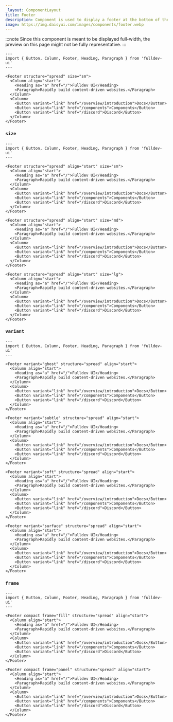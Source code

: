 ```yaml
---
_layout: ComponentLayout
title: Footer
description: Component is used to display a footer at the bottom of the page.
image: https://img.daisyui.com/images/components/footer.webp
---
```


:::note
Since this component is meant to be displayed full-width, the preview on this page might not be fully representative.
:::

```astro live
---
import { Button, Column, Footer, Heading, Paragraph } from 'fulldev-ui'
---

<Footer structure="spread" size="sm">
  <Column align="start">
    <Heading as="a" href="/">Fulldev UI</Heading>
    <Paragraph>Rapidly build content-driven websites.</Paragraph>
  </Column>
  <Column>
    <Button variant="link" href="/overview/introduction">Docs</Button>
    <Button variant="link" href="/components">Components</Button>
    <Button variant="link" href="/discord">Discord</Button>
  </Column>
</Footer>
```

### `size`

```astro live
---
import { Button, Column, Footer, Heading, Paragraph } from 'fulldev-ui'
---

<Footer structure="spread" align="start" size="sm">
  <Column align="start">
    <Heading as="a" href="/">Fulldev UI</Heading>
    <Paragraph>Rapidly build content-driven websites.</Paragraph>
  </Column>
  <Column>
    <Button variant="link" href="/overview/introduction">Docs</Button>
    <Button variant="link" href="/components">Components</Button>
    <Button variant="link" href="/discord">Discord</Button>
  </Column>
</Footer>

<Footer structure="spread" align="start" size="md">
  <Column align="start">
    <Heading as="a" href="/">Fulldev UI</Heading>
    <Paragraph>Rapidly build content-driven websites.</Paragraph>
  </Column>
  <Column>
    <Button variant="link" href="/overview/introduction">Docs</Button>
    <Button variant="link" href="/components">Components</Button>
    <Button variant="link" href="/discord">Discord</Button>
  </Column>
</Footer>

<Footer structure="spread" align="start" size="lg">
  <Column align="start">
    <Heading as="a" href="/">Fulldev UI</Heading>
    <Paragraph>Rapidly build content-driven websites.</Paragraph>
  </Column>
  <Column>
    <Button variant="link" href="/overview/introduction">Docs</Button>
    <Button variant="link" href="/components">Components</Button>
    <Button variant="link" href="/discord">Discord</Button>
  </Column>
</Footer>
```

### `variant`

```astro live
---
import { Button, Column, Footer, Heading, Paragraph } from 'fulldev-ui'
---

<Footer variant="ghost" structure="spread" align="start">
  <Column align="start">
    <Heading as="a" href="/">Fulldev UI</Heading>
    <Paragraph>Rapidly build content-driven websites.</Paragraph>
  </Column>
  <Column>
    <Button variant="link" href="/overview/introduction">Docs</Button>
    <Button variant="link" href="/components">Components</Button>
    <Button variant="link" href="/discord">Discord</Button>
  </Column>
</Footer>

<Footer variant="subtle" structure="spread" align="start">
  <Column align="start">
    <Heading as="a" href="/">Fulldev UI</Heading>
    <Paragraph>Rapidly build content-driven websites.</Paragraph>
  </Column>
  <Column>
    <Button variant="link" href="/overview/introduction">Docs</Button>
    <Button variant="link" href="/components">Components</Button>
    <Button variant="link" href="/discord">Discord</Button>
  </Column>
</Footer>

<Footer variant="soft" structure="spread" align="start">
  <Column align="start">
    <Heading as="a" href="/">Fulldev UI</Heading>
    <Paragraph>Rapidly build content-driven websites.</Paragraph>
  </Column>
  <Column>
    <Button variant="link" href="/overview/introduction">Docs</Button>
    <Button variant="link" href="/components">Components</Button>
    <Button variant="link" href="/discord">Discord</Button>
  </Column>
</Footer>

<Footer variant="surface" structure="spread" align="start">
  <Column align="start">
    <Heading as="a" href="/">Fulldev UI</Heading>
    <Paragraph>Rapidly build content-driven websites.</Paragraph>
  </Column>
  <Column>
    <Button variant="link" href="/overview/introduction">Docs</Button>
    <Button variant="link" href="/components">Components</Button>
    <Button variant="link" href="/discord">Discord</Button>
  </Column>
</Footer>
```

### `frame`

```astro live
---
import { Button, Column, Footer, Heading, Paragraph } from 'fulldev-ui'
---

<Footer compact frame="fill" structure="spread" align="start">
  <Column align="start">
    <Heading as="a" href="/">Fulldev UI</Heading>
    <Paragraph>Rapidly build content-driven websites.</Paragraph>
  </Column>
  <Column>
    <Button variant="link" href="/overview/introduction">Docs</Button>
    <Button variant="link" href="/components">Components</Button>
    <Button variant="link" href="/discord">Discord</Button>
  </Column>
</Footer>

<Footer compact frame="panel" structure="spread" align="start">
  <Column align="start">
    <Heading as="a" href="/">Fulldev UI</Heading>
    <Paragraph>Rapidly build content-driven websites.</Paragraph>
  </Column>
  <Column>
    <Button variant="link" href="/overview/introduction">Docs</Button>
    <Button variant="link" href="/components">Components</Button>
    <Button variant="link" href="/discord">Discord</Button>
  </Column>
</Footer>
```
